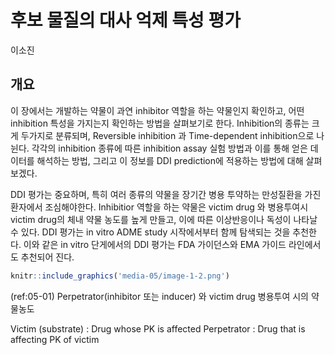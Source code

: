 # 후보 물질의 대사 억제 특성 평가

\Large\hfill
이소진
\normalsize

## 개요

이 장에서는 개발하는 약물이 과연 inhibitor 역할을 하는 약물인지
확인하고, 어떤 inhibition 특성을 가지는지 확인하는 방법을 살펴보기로
한다. Inhibition의 종류는 크게 두가지로 분류되며, Reversible inhibition
과 Time-dependent inhibition으로 나뉜다. 각각의 inhibition 종류에 따른
inhibition assay 실험 방법과 이를 통해 얻은 데이터를 해석하는 방법,
그리고 이 정보를 DDI prediction에 적용하는 방법에 대해 살펴보겠다.

DDI 평가는 중요하며, 특히 여러 종류의 약물을 장기간 병용 투약하는
만성질환을 가진 환자에서 조심해야한다. Inhibitior 역할을 하는 약물은
victim drug 와 병용투여시 victim drug의 체내 약물 농도를 높게 만들고,
이에 따른 이상반응이나 독성이 나타날 수 있다. DDI 평가는 in vitro ADME
study 시작에서부터 함께 탐색되는 것을 추천한다. 이와 같은 in vitro
단게에서의 DDI 평가는 FDA 가이던스와 EMA 가이드 라인에서도 추천되어
진다.

```r
knitr::include_graphics('media-05/image-1-2.png')
```

(ref:05-01) Perpetrator(inhibitor 또는 inducer) 와 victim drug 병용투여 시의 약물농도

Victim (substrate) : Drug whose PK is affected
Perpetrator : Drug that is affecting PK of victim

